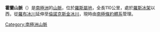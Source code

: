 {{unreferenced|time=2013-10-27T08:37:12+00:00}}
{{coord|83|10|S|166|0|E|source:GNIS|display=title}}

'''霍蘭山脈'''（{{lang-en|Holland Range}}）是[[南極洲|南極洲]]的[[山脈|山脈]]，位於[[羅斯屬地|羅斯屬地]]，全長110公里，處於[[羅斯冰架|羅斯冰架]]以西，從[[羅布冰川|羅布冰川]]延伸至[[倫諾克斯金冰川|倫諾克斯金冰川]]，現時由[[南極條約體系|南極條約體系]]管理。

{{DEFAULTSORT:Holland Range}}
[[Category:南極洲山脈|Category:南極洲山脈]]


{{ShackletonCoast-geo-stub}}